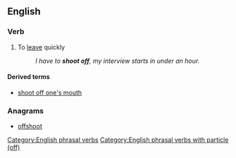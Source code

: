==English==

===Verb===
{{en-verb|shoots off|shooting off|shot off}}

# {{context|colloquial|lang=en}} To [[leave]] quickly
#: ''I have to '''shoot off''', my interview starts in under an hour.''

====Derived terms====
* [[shoot off one's mouth]]

===Anagrams===
* [[offshoot#English|offshoot]]

[[Category:English phrasal verbs]]
[[Category:English phrasal verbs with particle (off)]]